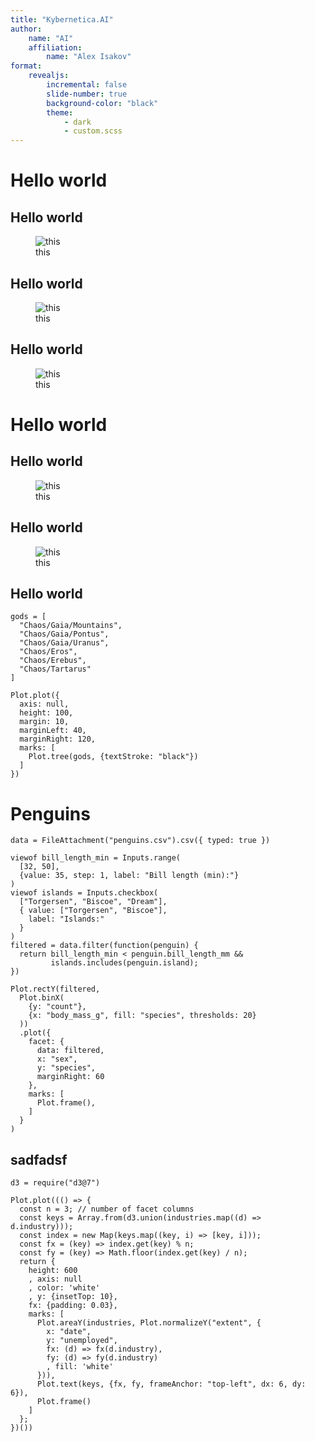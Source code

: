 ```yaml
---
title: "Kybernetica.AI"
author: 
    name: "AI"
    affiliation:
        name: "Alex Isakov"
format:
    revealjs:
        incremental: false
        slide-number: true
        background-color: "black"
        theme: 
            - dark
            - custom.scss
---
```


# Hello world

## Hello world
![this](./img/ico.decisiondraft.png)

## Hello world
![this](./img/ico.decisiondraft.png)

## Hello world
![this](./img/ico.decisiondraft.png)

# Hello world

## Hello world
![this](./img/ico.decisiondraft.png)

## Hello world
![this](./img/ico.decisiondraft.png)

## Hello world

```ojs
gods = [
  "Chaos/Gaia/Mountains",
  "Chaos/Gaia/Pontus",
  "Chaos/Gaia/Uranus",
  "Chaos/Eros",
  "Chaos/Erebus",
  "Chaos/Tartarus"
]

Plot.plot({
  axis: null,
  height: 100,
  margin: 10,
  marginLeft: 40,
  marginRight: 120,
  marks: [
    Plot.tree(gods, {textStroke: "black"})
  ]
})

```


# Penguins

```ojs
data = FileAttachment("penguins.csv").csv({ typed: true })

viewof bill_length_min = Inputs.range(
  [32, 50], 
  {value: 35, step: 1, label: "Bill length (min):"}
)
viewof islands = Inputs.checkbox(
  ["Torgersen", "Biscoe", "Dream"], 
  { value: ["Torgersen", "Biscoe"], 
    label: "Islands:"
  }
)
filtered = data.filter(function(penguin) {
  return bill_length_min < penguin.bill_length_mm &&
         islands.includes(penguin.island);
})

Plot.rectY(filtered, 
  Plot.binX(
    {y: "count"}, 
    {x: "body_mass_g", fill: "species", thresholds: 20}
  ))
  .plot({
    facet: {
      data: filtered,
      x: "sex",
      y: "species",
      marginRight: 60
    },
    marks: [
      Plot.frame(),
    ]
  }
)

```


## sadfadsf


```ojs

d3 = require("d3@7")

Plot.plot((() => {
  const n = 3; // number of facet columns
  const keys = Array.from(d3.union(industries.map((d) => d.industry)));
  const index = new Map(keys.map((key, i) => [key, i]));
  const fx = (key) => index.get(key) % n;
  const fy = (key) => Math.floor(index.get(key) / n);
  return {
    height: 600
    , axis: null
    , color: 'white'
    , y: {insetTop: 10},
    fx: {padding: 0.03},
    marks: [
      Plot.areaY(industries, Plot.normalizeY("extent", {
        x: "date",
        y: "unemployed",
        fx: (d) => fx(d.industry),
        fy: (d) => fy(d.industry)
        , fill: 'white'
      })),
      Plot.text(keys, {fx, fy, frameAnchor: "top-left", dx: 6, dy: 6}),
      Plot.frame()
    ]
  };
})())

```

